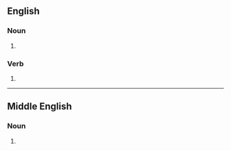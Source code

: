 ==English==

===Noun===
{{head|en|noun}}

# {{obsolete spelling of|sleep|lang=en}} 

===Verb===
{{head|en|verb}}

# {{obsolete spelling of|sleep|lang=en}}

----

==Middle English==

===Noun===
{{head|enm|noun}}

# {{alternative form of|sleep|lang=enm}}